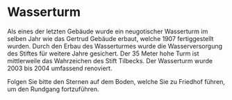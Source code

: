 
# Wasserturm

Als eines der letzten Gebäude wurde ein neugotischer Wasserturm im selben Jahr wie das Gertrud Gebäude erbaut, welche 1907 fertiggestellt wurden. Durch den Erbau des Wasserturmes wurde die Wasserversorgung des Stiftes für weitere Jahre gesichert. Der 35 Meter hohe Turm ist mittlerweile das Wahrzeichen des Stift Tilbecks. Der Wasserturm wurde 2003 bis 2004 umfassend renoviert.

Folgen Sie bitte den Sternen auf dem Boden, welche Sie zu Friedhof führen, um den Rundgang fortzuführen.

<Buttons next="Friedhof" previous="StLudger&StElisabeth"/>